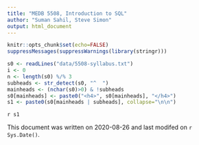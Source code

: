 ```yaml
---
title: "MEDB 5508, Introduction to SQL"
author: "Suman Sahil, Steve Simon"
output: html_document
---
```


```r
knitr::opts_chunk$set(echo=FALSE)
suppressMessages(suppressWarnings(library(stringr)))
```

```r
s0 <- readLines("data/5508-syllabus.txt")
i <- 0
n <- length(s0) %/% 3
subheads <- str_detect(s0, "^  ")
mainheads <- (nchar(s0)>0) & !subheads
s0[mainheads] <- paste0("<h4>", s0[mainheads], "</h4>")
s1 <- paste0(s0[mainheads | subheads], collapse="\n\n")
```

`r s1`

This document was written on 2020-08-26 and last modifed on `r Sys.Date()`.